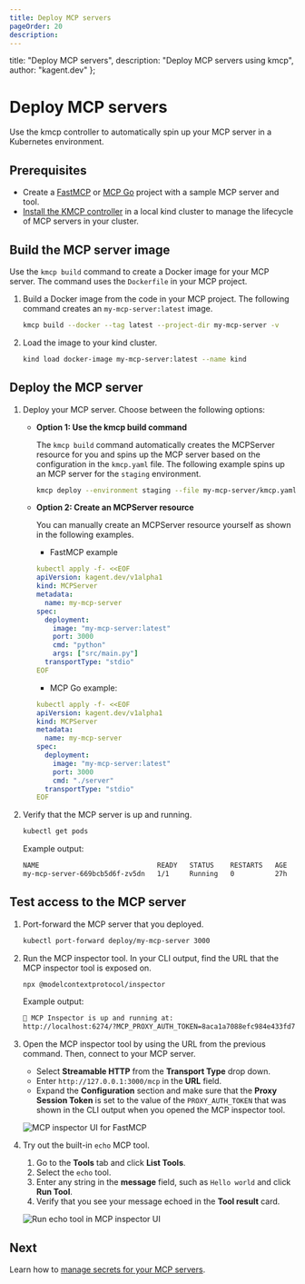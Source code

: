 ```yaml
---
title: Deploy MCP servers
pageOrder: 20
description:
---
```


  title: "Deploy MCP servers",
  description: "Deploy MCP servers using kmcp",
  author: "kagent.dev"
};

# Deploy MCP servers

Use the kmcp controller to automatically spin up your MCP server in a Kubernetes environment. 

## Prerequisites

- Create a [FastMCP](/docs/kmcp/develop/fastmcp-python) or [MCP Go](/docs/kmcp/develop/mcp-go) project with a sample MCP server and tool. 
- [Install the KMCP controller](/docs/kmcp/deploy/server) in a local kind cluster to manage the lifecycle of MCP servers in your cluster. 

## Build the MCP server image

Use the `kmcp build` command to create a Docker image for your MCP server. The command uses the `Dockerfile` in your MCP project. 

1. Build a Docker image from the code in your MCP project. The following command creates an `my-mcp-server:latest` image. 
   ```sh
   kmcp build --docker --tag latest --project-dir my-mcp-server -v
   ```

2. Load the image to your kind cluster. 
   ```sh
   kind load docker-image my-mcp-server:latest --name kind 
   ```
   
## Deploy the MCP server

1. Deploy your MCP server. Choose between the following options: 
   
   * **Option 1: Use the kmcp build command**
     
     The `kmcp build` command automatically creates the MCPServer resource for you and spins up the MCP server based on the configuration in the `kmcp.yaml` file. The following example spins up an MCP server for the `staging` environment.  
     ```sh
     kmcp deploy --environment staging --file my-mcp-server/kmcp.yaml
     ```
   
   * **Option 2: Create an MCPServer resource**
   
     You can manually create an MCPServer resource yourself as shown in the following examples. 
   
     * FastMCP example
     ```yaml
     kubectl apply -f- <<EOF
     apiVersion: kagent.dev/v1alpha1
     kind: MCPServer
     metadata:
       name: my-mcp-server
     spec:
       deployment:
         image: "my-mcp-server:latest"
         port: 3000
         cmd: "python"
         args: ["src/main.py"]
       transportType: "stdio"
     EOF
     ```
   
     * MCP Go example: 
     ```yaml
     kubectl apply -f- <<EOF
     apiVersion: kagent.dev/v1alpha1
     kind: MCPServer
     metadata:
       name: my-mcp-server
     spec:
       deployment:
         image: "my-mcp-server:latest"
         port: 3000
         cmd: "./server"
       transportType: "stdio"
     EOF
     ```

2. Verify that the MCP server is up and running. 
   ```sh
   kubectl get pods
   ```
   
   Example output: 
   ```sh
   NAME                             READY   STATUS    RESTARTS   AGE
   my-mcp-server-669bcb5d6f-zv5dn   1/1     Running   0          27h
   ```

## Test access to the MCP server

1. Port-forward the MCP server that you deployed. 
   ```sh
   kubectl port-forward deploy/my-mcp-server 3000
   ```

2. Run the MCP inspector tool. In your CLI output, find the URL that the MCP inspector tool is exposed on. 
   ```sh
   npx @modelcontextprotocol/inspector
   ```
   
   Example output: 
   ```sh
   🚀 MCP Inspector is up and running at:
   http://localhost:6274/?MCP_PROXY_AUTH_TOKEN=8aca1a7088efc984e433fd750ed042b1881fbda3734282e3f0e524b00fc3e69f
   ```
   
3. Open the MCP inspector tool by using the URL from the previous command. Then, connect to your MCP server. 
   * Select **Streamable HTTP** from the **Transport Type** drop down. 
   * Enter `http://127.0.0.1:3000/mcp` in the **URL** field. 
   * Expand the **Configuration** section and make sure that the **Proxy Session Token** is set to the value of the `PROXY_AUTH_TOKEN` that was shown in the CLI output when you opened the MCP inspector tool. 
   
   ![MCP inspector UI for FastMCP](/images/kmcp-inspector-ov.png "Connect to FastMCP server with MCP inspector tool")


4. Try out the built-in `echo` MCP tool. 
   1. Go to the **Tools** tab and click **List Tools**. 
   2. Select the `echo` tool. 
   3. Enter any string in the **message** field, such as `Hello world` and click **Run Tool**. 
   4. Verify that you see your message echoed in the **Tool result** card. 
   
   ![Run echo tool in MCP inspector UI](/images/kmcp-inspector-echo-success.png "Successful run of the echo tool")
   
## Next

Learn how to [manage secrets for your MCP servers](/docs/kmcp/secrets). 
   
   
